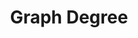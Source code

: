 ---
id: "ds_tf_med_017"
questionType: "TRUE_FALSE"
title: "Graph Degree"
statement: "The degree of a node in an undirected graph is the number of edges connected to it."
difficulty: "MEDIUM"
category: "Data Structures"
correctAnswer: true
explanation: "Degree counts all edges incident to the node."
---